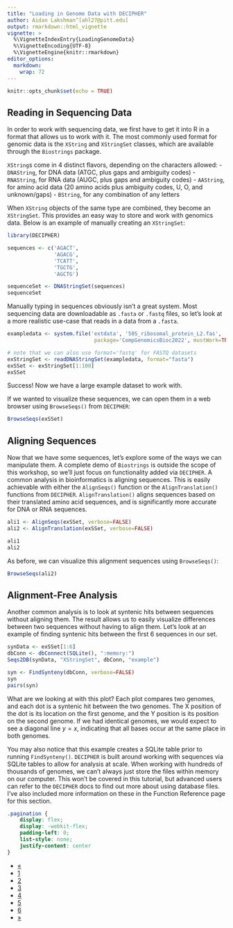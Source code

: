 ```yaml
---
title: "Loading in Genome Data with DECIPHER"
author: Aidan Lakshman^[ahl27@pitt.edu]
output: rmarkdown::html_vignette
vignette: >
  %\VignetteIndexEntry{LoadingGenomeData}
  %\VignetteEncoding{UTF-8}
  %\VignetteEngine{knitr::rmarkdown}
editor_options: 
  markdown: 
    wrap: 72
---
```


```r
knitr::opts_chunk$set(echo = TRUE)

```

## Reading in Sequencing Data

In order to work with sequencing data, we first have to get it into R in a format
that allows us to work with it. The most commonly used format for genomic data is
the `XString` and `XStringSet` classes, which are available through the `Biostrings`
package.

`XString`s come in 4 distinct flavors, depending on the characters allowed:
- `DNAString`, for DNA data (ATGC, plus gaps and ambiguity codes)
- `RNAString`, for RNA data (AUGC, plus gaps and ambiguity codes)
- `AAString`, for amino acid data (20 amino acids plus ambiguity codes, U, O, and unknown/gaps)
- `BString`, for any combination of any letters

When `XString` objects of the same type are combined, they become an `XStringSet`. 
This provides an easy way to store and work with genomics data. Below is an
example of manually creating an `XStringSet`:
```r
library(DECIPHER)

sequences <- c('AGACT',
               'AGACG',
               'TCATT',
               'TGCTG',
               'AGCTG')

sequenceSet <- DNAStringSet(sequences)
sequenceSet
```

Manually typing in sequences obviously isn't a great system. Most sequencing data 
are downloadable as `.fasta` or `.fastq` files, so let's look at a more realistic
use-case that reads in a data from a `.fasta`.

```r
exampledata <- system.file('extdata', '50S_ribosomal_protein_L2.fas', 
                            package='CompGenomicsBioc2022', mustWork=TRUE)

# note that we can also use format='fastq' for FASTQ datasets
exStringSet <- readDNAStringSet(exampledata, format="fasta")
exSSet <- exStringSet[1:100]
exSSet
```

Success! Now we have a large example dataset to work with.

If we wanted to visualize these sequences, we can open them in a web browser
using `BrowseSeqs()` from `DECIPHER`:

```r
BrowseSeqs(exSSet)
```

## Aligning Sequences

Now that we have some sequences, let's explore some of the ways we can manipulate
them. A complete demo of `Biostrings` is outside the scope of this workshop, so
we'll just focus on functionality added via `DECIPHER`. A common analysis in 
bioinformatics is aligning sequences. This is easily achievable with either the 
`AlignSeqs()` function or the `AlignTranslation()` functions from `DECIPHER`. 
`AlignTranslation()` aligns sequences based on their translated amino acid sequences, 
and is significantly more accurate for DNA or RNA sequences.

```r
ali1 <- AlignSeqs(exSSet, verbose=FALSE)
ali2 <- AlignTranslation(exSSet, verbose=FALSE)

ali1
ali2
```

As before, we can visualize this alignment sequences using `BrowseSeqs()`:

```r
BrowseSeqs(ali2)
```

## Alignment-Free Analysis

Another common analysis is to look at syntenic hits between sequences without 
aligning them. The result allows us to easily visualize differences between 
two sequences without having to align them. Let's look at an example of finding
syntenic hits between the first 6 sequences in our set.

```r
synData <- exSSet[1:6]
dbConn <- dbConnect(SQLite(), ":memory:")
Seqs2DB(synData, "XStringSet", dbConn, "example")

syn <- FindSynteny(dbConn, verbose=FALSE)
syn
pairs(syn)
```

What are we looking at with this plot? Each plot compares two genomes, and each
dot is a syntenic hit between the two genomes. The X position of the dot is its
location on the first genome, and the Y position is its position on the second genome.
If we had identical genomes, we would expect to see a diagonal line $y=x$, indicating
that all bases occur at the same place in both genomes. 

You may also notice that this example creates a SQLite table prior to running `FindSynteny()`.
`DECIPHER` is built around working with sequences via SQLite tables to allow for 
analysis at scale. When working with hundreds of thousands of genomes, we can't always
just store the files within memory on our computer. This won't be covered in this
tutorial, but advanced users can refer to the `DECIPHER` docs to find out more about
using database files. I've also included more information on these in the Function
Reference page for this section.

```css
.pagination {
    display: flex;
    display: -webkit-flex;
    padding-left: 0;
    list-style: none;
    justify-content: center
}
```

<div class="center">
  <ul class="pagination pagination-lg">
    <li class="page-item">
      <a class="page-link" href="https://www.ahl27.com/CompGenomicsBioc2022/articles/Setup.html">&laquo;</a>
    </li>
    <li class="page-item">
      <a class="page-link" href="https://www.ahl27.com/CompGenomicsBioc2022/articles/Setup.html">1</a>
    </li>
    <li class="page-item active">
      <a class="page-link" href="https://www.ahl27.com/CompGenomicsBioc2022/articles/LoadingGenomeData.html">2</a>
    </li>
    <li class="page-item">
      <a class="page-link" href="https://www.ahl27.com/CompGenomicsBioc2022/articles/GeneCallingAnnotation.html">3</a>
    </li>
    <li class="page-item">
      <a class="page-link" href="https://www.ahl27.com/CompGenomicsBioc2022/articles/FindingCOGs.html">4</a>
    </li>
    <li class="page-item">
      <a class="page-link" href="https://www.ahl27.com/CompGenomicsBioc2022/articles/ConstructingPhylogenies.html">5</a>
    </li>
    <li class="page-item">
      <a class="page-link" href="https://www.ahl27.com/CompGenomicsBioc2022/articles/CoevolutionNetworks.html">6</a>
    </li>
    <li class="page-item">
      <a class="page-link" href="https://www.ahl27.com/CompGenomicsBioc2022/articles/GeneCallingAnnotation.html">&raquo;</a>
    </li>
  </ul>
</div>